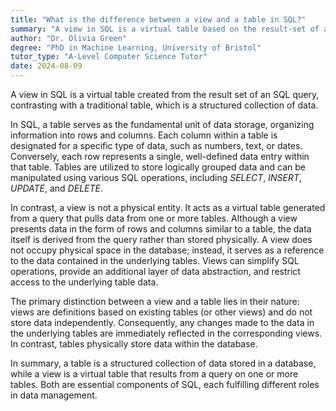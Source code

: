 ```yaml
---
title: "What is the difference between a view and a table in SQL?"
summary: "A view in SQL is a virtual table based on the result-set of an SQL statement, unlike a table which is a structured set of data."
author: "Dr. Olivia Green"
degree: "PhD in Machine Learning, University of Bristol"
tutor_type: "A-Level Computer Science Tutor"
date: 2024-08-09
---
```


A view in SQL is a virtual table created from the result set of an SQL query, contrasting with a traditional table, which is a structured collection of data.

In SQL, a table serves as the fundamental unit of data storage, organizing information into rows and columns. Each column within a table is designated for a specific type of data, such as numbers, text, or dates. Conversely, each row represents a single, well-defined data entry within that table. Tables are utilized to store logically grouped data and can be manipulated using various SQL operations, including $SELECT$, $INSERT$, $UPDATE$, and $DELETE$.

In contrast, a view is not a physical entity. It acts as a virtual table generated from a query that pulls data from one or more tables. Although a view presents data in the form of rows and columns similar to a table, the data itself is derived from the query rather than stored physically. A view does not occupy physical space in the database; instead, it serves as a reference to the data contained in the underlying tables. Views can simplify SQL operations, provide an additional layer of data abstraction, and restrict access to the underlying table data.

The primary distinction between a view and a table lies in their nature: views are definitions based on existing tables (or other views) and do not store data independently. Consequently, any changes made to the data in the underlying tables are immediately reflected in the corresponding views. In contrast, tables physically store data within the database.

In summary, a table is a structured collection of data stored in a database, while a view is a virtual table that results from a query on one or more tables. Both are essential components of SQL, each fulfilling different roles in data management.
    